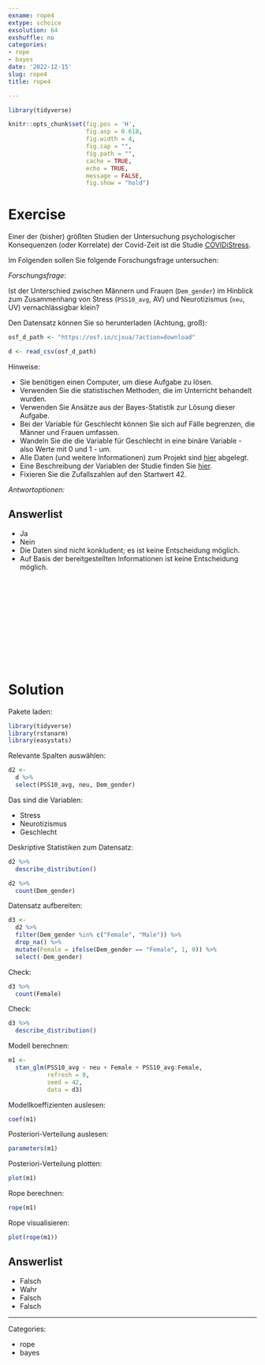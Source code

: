 ```yaml
---
exname: rope4
extype: schoice
exsolution: 64
exshuffle: no
categories:
- rope
- bayes
date: '2022-12-15'
slug: rope4
title: rope4

---
```





```r
library(tidyverse)

```


```r
knitr::opts_chunk$set(fig.pos = 'H',
                      fig.asp = 0.618,
                      fig.width = 4,
                      fig.cap = "", 
                      fig.path = "",
                      cache = TRUE,
                      echo = TRUE,
                      message = FALSE,
                      fig.show = "hold")
```






# Exercise

Einer der (bisher) größten Studien der Untersuchung psychologischer Konsequenzen (oder Korrelate) 
der Covid-Zeit ist die Studie [COVIDiStress](https://www.nature.com/articles/s41597-020-00784-9).

Im Folgenden sollen Sie folgende Forschungsfrage untersuchen:

*Forschungsfrage*:

Ist der Unterschied zwischen Männern und Frauen (`Dem_gender`) im Hinblick zum Zusammenhang von Stress (`PSS10_avg`, AV) und Neurotizismus (`neu`, UV) vernachlässigbar klein?


Den Datensatz können Sie so herunterladen (Achtung, groß):




```r
osf_d_path <- "https://osf.io/cjxua/?action=download"

d <- read_csv(osf_d_path)
```




Hinweise:

- Sie benötigen einen Computer, um diese Aufgabe zu lösen.
- Verwenden Sie die statistischen Methoden, die im Unterricht behandelt wurden.
- Verwenden Sie Ansätze aus der Bayes-Statistik zur Lösung dieser Aufgabe.
- Bei der Variable für Geschlecht können Sie sich auf Fälle begrenzen, die Männer und Frauen umfassen.
- Wandeln Sie die die Variable für Geschlecht in eine binäre Variable - also Werte mit 0 und 1 - um.
- Alle Daten (und weitere Informationen) zum Projekt sind [hier](https://osf.io/z39us/) abgelegt.
- Eine Beschreibung der Variablen der Studie finden Sie [hier](https://moodle.hs-ansbach.de/mod/url/view.php?id=79230).
- Fixieren Sie die Zufallszahlen auf den Startwert 42.


*Antwortoptionen:*

Answerlist
----------
* Ja
* Nein
* Die Daten sind nicht konkludent; es ist keine Entscheidung möglich.
* Auf Basis der bereitgestellten Informationen ist keine Entscheidung möglich.




</br>
</br>
</br>
</br>
</br>
</br>
</br>
</br>
</br>
</br>

# Solution

Pakete laden:

```r
library(tidyverse)
library(rstanarm)
library(easystats)
```




Relevante Spalten auswählen:

```r
d2 <-
  d %>% 
  select(PSS10_avg, neu, Dem_gender)
```

Das sind die Variablen:

- Stress
- Neurotizismus
- Geschlecht

Deskriptive Statistiken zum Datensatz:

```r
d2 %>% 
  describe_distribution()
```

```r
d2 %>% 
  count(Dem_gender)
```


Datensatz aufbereiten:

```r
d3 <-
  d2 %>% 
  filter(Dem_gender %in% c("Female", "Male")) %>% 
  drop_na() %>% 
  mutate(Female = ifelse(Dem_gender == "Female", 1, 0)) %>% 
  select(-Dem_gender)
```



Check:

```r
d3 %>% 
  count(Female)
```


Check:

```r
d3 %>% 
  describe_distribution()
```



Modell berechnen:

```r
m1 <-
  stan_glm(PSS10_avg ~ neu + Female + PSS10_avg:Female, 
           refresh = 0,
           seed = 42,
           data = d3)
```


Modellkoeffizienten auslesen:

```r
coef(m1)
```

Posteriori-Verteilung auslesen:

```r
parameters(m1)
```


Posteriori-Verteilung plotten:

```r
plot(m1)
```


Rope berechnen:

```r
rope(m1)
```

Rope visualisieren:

```r
plot(rope(m1))
```



Answerlist
----------


* Falsch
* Wahr
* Falsch
* Falsch





---

Categories: 

- rope
- bayes

